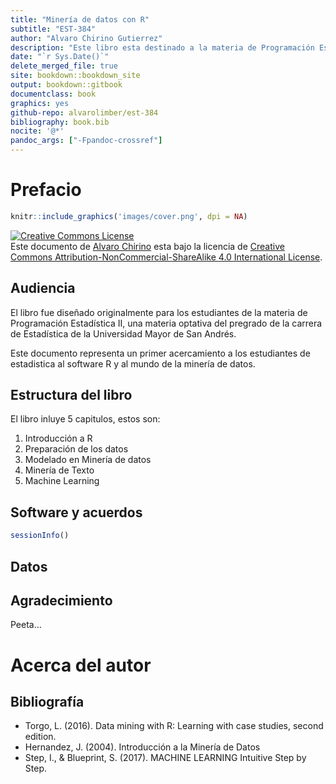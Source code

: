 ```yaml
--- 
title: "Minería de datos con R"
subtitle: "EST-384"
author: "Alvaro Chirino Gutierrez"
description: "Este libro esta destinado a la materia de Programación Estadística II de la carrera de Estadística de la Universidad Mayor de San Andres."
date: "`r Sys.Date()`"
delete_merged_file: true
site: bookdown::bookdown_site
output: bookdown::gitbook
documentclass: book
graphics: yes
github-repo: alvarolimber/est-384
bibliography: book.bib
nocite: '@*'
pandoc_args: ["-Fpandoc-crossref"]
---
```

# Prefacio {-}

```r
knitr::include_graphics('images/cover.png', dpi = NA)
```

<a rel="license" href="http://creativecommons.org/licenses/by-nc-sa/4.0/"><img alt="Creative Commons License" style="border-width:0" src="https://i.creativecommons.org/l/by-nc-sa/4.0/88x31.png" /></a><br />Este documento de [Alvaro Chirino](https://twiiter/alvarochirinog) esta bajo la licencia de <a rel="license" href="http://creativecommons.org/licenses/by-nc-sa/4.0/">Creative Commons Attribution-NonCommercial-ShareAlike 4.0 International License</a>.

## Audiencia  {-}

El libro fue diseñado originalmente para los estudiantes de la materia de Programación Estadística II, una materia optativa del pregrado de la carrera de Estadística de la Universidad Mayor de San Andrés.

Este documento representa un primer acercamiento a los estudiantes de estadistica  al software R y al mundo de la minería de datos.

## Estructura del libro  {-}

El libro inluye 5 capitulos, estos son:

1. Introducción a R
2. Preparación de los datos
3. Modelado en Minería de datos
4. Minería de Texto
5. Machine Learning

## Software y acuerdos {-}

```r
sessionInfo()
```

## Datos {-}


## Agradecimiento  {-}

Peeta...

# Acerca del autor {-}

## Bibliografía {-}

* Torgo, L. (2016). Data mining with R: Learning with case studies, second edition. 
* Hernandez, J. (2004). Introducción a la Minería de Datos
* Step, I., & Blueprint, S. (2017). MACHINE LEARNING Intuitive Step by Step.